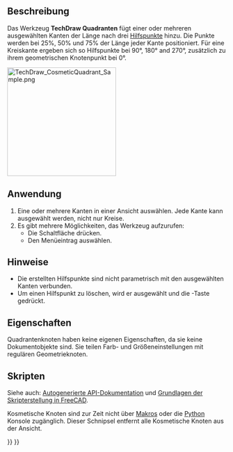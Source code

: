 <languages/>

{{Docnav/de
|[[TechDraw_Midpoints/de|Mittenpunkt]]
|[[TechDraw_FaceCenterLine/de|FlächenMittelLinie]]
|[[TechDraw_Workbench/de|TechDraw]]
|IconL=TechDraw_Midpoints.svg
|IconR=TechDraw_FaceCenterLine.svg
|IconC=Workbench_TechDraw.svg
}}

{{GuiCommand/de
|Name=TechDraw Quadrants
|Name/de=TechDraw Quadranten
|MenuLocation=TechDraw → Knoten hinzufügen → Quadrantengrenzpunkte hinzufügen
|Workbenches=[[TechDraw_Workbench/de|TechDraw]]
|Version=0.19
|SeeAlso=[[TechDraw_CosmeticVertex/de|TechDraw Hilfspunkt]], [[TechDraw_Midpoints/de|TechDraw Mittenpunkte]]
}}

<span id="Description"></span>
==Beschreibung==

Das Werkzeug '''TechDraw Quadranten''' fügt einer oder mehreren ausgewählten Kanten der Länge nach drei [[TechDraw_CosmeticVertex/de|Hilfspunkte]] hinzu. Die Punkte werden bei 25%, 50% und 75% der Länge jeder Kante positioniert. Für eine Kreiskante ergeben sich so Hilfspunkte bei 90°, 180° and 270°, zusätzlich zu ihrem geometrischen Knotenpunkt bei 0°.

[[Image:TechDraw_CosmeticQuadrant_Sample.png|250px]]
{{Caption|Hilfspunkte an Quadrantengrenzpunkten eines Kreises}}

<span id="Usage"></span>
==Anwendung==

# Eine oder mehrere Kanten in einer Ansicht auswählen. Jede Kante kann ausgewählt werden, nicht nur Kreise.
# Es gibt mehrere Möglichkeiten, das Werkzeug aufzurufen:
#* Die Schaltfläche {{Button|[[Image:TechDraw_Quadrants.svg|16px]] [[TechDraw_Quadrants/de|Quadrantengrenzpunkte hinzufügen]]}} drücken.
#* Den Menüeintrag {{MenuCommand|TechDraw → Knoten hinzufügen → [[Image:TechDraw_Quadrants.svg|16px]] Quadrantengrenzpunkte hinzufügen}} auswählen.

<span id="Notes"></span>
==Hinweise==

* Die erstellten Hilfspunkte sind nicht parametrisch mit den ausgewählten Kanten verbunden.
* Um einen Hilfspunkt zu löschen, wird er ausgewählt und die {{KEY|Entf}}-Taste gedrückt. {{Version/de|1.0}}

<span id="Properties"></span>
==Eigenschaften==

Quadrantenknoten haben keine eigenen Eigenschaften, da sie keine Dokumentobjekte sind. Sie teilen Farb- und Größeneinstellungen mit regulären Geometrieknoten.

<span id="Scripting"></span>
==Skripten==

Siehe auch: [https://freecad.github.io/SourceDoc/ Autogenerierte API-Dokumentation] und [[FreeCAD_Scripting_Basics/de|Grundlagen der Skripterstellung in FreeCAD]].

Kosmetische Knoten sind zur Zeit nicht über [[Macros/de|Makros]] oder die [[Python/de|Python]] Konsole zugänglich.  Dieser Schnipsel entfernt alle Kosmetische Knoten aus der Ansicht.

{{Code|code=
v = App.ActiveDocument.View
v.clearCV()
App.ActiveDocument.recompute()
}}


{{Docnav/de
|[[TechDraw_Midpoints/de|Mittenpunkt]]
|[[TechDraw_FaceCenterLine/de|FlächenMittelLinie]]
|[[TechDraw_Workbench/de|TechDraw]]
|IconL=TechDraw_Midpoints.svg
|IconR=TechDraw_FaceCenterLine.svg
|IconC=Workbench_TechDraw.svg
}}

{{TechDraw Tools navi{{#translation:}}}}
{{Userdocnavi{{#translation:}}}}
{{clear}}